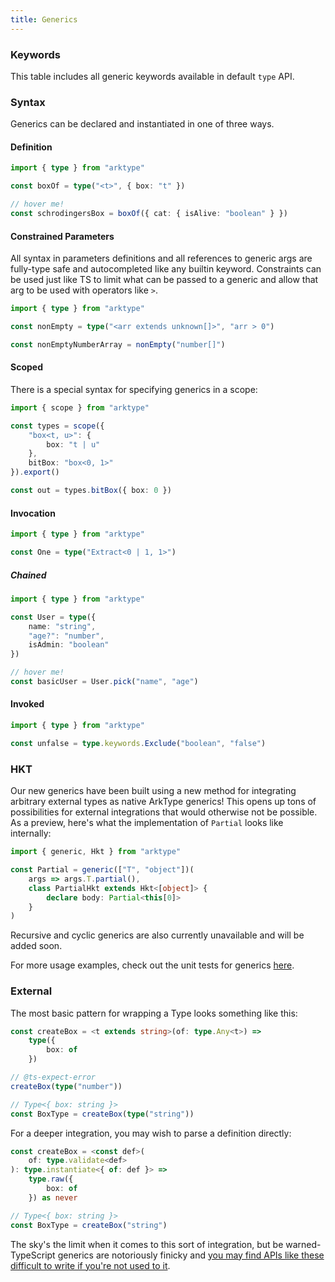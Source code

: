 ```yaml
---
title: Generics
---
```


### Keywords

This table includes all generic keywords available in default `type` API.

<GenericKeywordTable />

### Syntax

Generics can be declared and instantiated in one of three ways.

#### Definition

```ts
import { type } from "arktype"

const boxOf = type("<t>", { box: "t" })

// hover me!
const schrodingersBox = boxOf({ cat: { isAlive: "boolean" } })
```

#### Constrained Parameters

All syntax in parameters definitions and all references to generic args are fully-type safe and autocompleted like any builtin keyword. Constraints can be used just like TS to limit what can be passed to a generic and allow that arg to be used with operators like `>`.

```ts
import { type } from "arktype"

const nonEmpty = type("<arr extends unknown[]>", "arr > 0")

const nonEmptyNumberArray = nonEmpty("number[]")
```

#### Scoped

There is a special syntax for specifying generics in a scope:

```ts
import { scope } from "arktype"

const types = scope({
	"box<t, u>": {
		box: "t | u"
	},
	bitBox: "box<0, 1>"
}).export()

const out = types.bitBox({ box: 0 })
```

#### Invocation

```ts
import { type } from "arktype"

const One = type("Extract<0 | 1, 1>")
```

##### Chained

```ts
import { type } from "arktype"

const User = type({
	name: "string",
	"age?": "number",
	isAdmin: "boolean"
})

// hover me!
const basicUser = User.pick("name", "age")
```

#### Invoked

```ts
import { type } from "arktype"

const unfalse = type.keywords.Exclude("boolean", "false")
```

### HKT

Our new generics have been built using a new method for integrating arbitrary external types as native ArkType generics! This opens up tons of possibilities for external integrations that would otherwise not be possible. As a preview, here's what the implementation of `Partial` looks like internally:

```ts
import { generic, Hkt } from "arktype"

const Partial = generic(["T", "object"])(
	args => args.T.partial(),
	class PartialHkt extends Hkt<[object]> {
		declare body: Partial<this[0]>
	}
)
```

Recursive and cyclic generics are also currently unavailable and will be added soon.

For more usage examples, check out the unit tests for generics [here](https://github.com/arktypeio/arktype/blob/main/ark/type/__tests__/generic.test.ts).

### External

The most basic pattern for wrapping a Type looks something like this:

```ts
const createBox = <t extends string>(of: type.Any<t>) =>
	type({
		box: of
	})

// @ts-expect-error
createBox(type("number"))

// Type<{ box: string }>
const BoxType = createBox(type("string"))
```

For a deeper integration, you may wish to parse a definition directly:

```ts
const createBox = <const def>(
	of: type.validate<def>
): type.instantiate<{ of: def }> =>
	type.raw({
		box: of
	}) as never

// Type<{ box: string }>
const BoxType = createBox("string")
```

The sky's the limit when it comes to this sort of integration, but be warned- TypeScript generics are notoriously finicky and [you may find APIs like these difficult to write if you're not used to it](/docs/faq#why-isnt-my-wrapper-generic-working).
